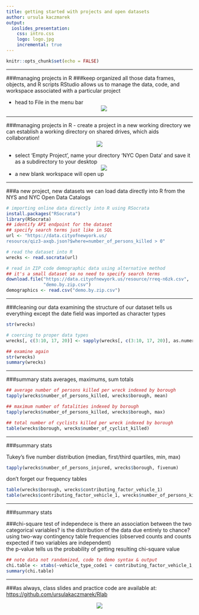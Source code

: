 ```yaml
---
title: getting started with projects and open datasets
author: ursula kaczmarek
output: 
  ioslides_presentation:
    css: intro.css
    logo: logo.jpg
    incremental: true
---
```


```r
knitr::opts_chunk$set(echo = FALSE)
```

---
###managing projects in R
###keep organized all those data frames, objects, and R scripts
RStudio allows us to manage the data, code, and workspace associated with a particular project  

- head to File in the menu bar
<center> ![](openfile.jpg)</center>

*****
###managing projects in R
- create a project in a new working directory
we can establish a working directory on shared drives, which aids collaboration!
<center> ![](create.jpg)</center>
- select 'Empty Project', name your directory 'NYC Open Data' and save it as a subdirectory to your desktop 
<center> ![](title.jpg)</center>
- a new blank workspace will open up

*****
###a new project, new datasets 
we can load data directly into R from the NYS and NYC Open Data Catalogs

```r
# importing online data directly into R using RSocrata
install.packages("RSocrata")
library(RSocrata)
## identify API endpoint for the dataset
## specify search terms just like in SQL
url <- "https://data.cityofnewyork.us/
resource/qiz3-axqb.json?$where=number_of_persons_killed > 0"

# read the dataset into R
wrecks <- read.socrata(url)

# read in ZIP code demographic data using alternative method
## it's a small dataset so no need to specify search terms
download.file("https://data.cityofnewyork.us/resource/rreq-n6zk.csv", 
              "demo.by.zip.csv")
demographics <- read.csv("demo.by.zip.csv")
```

*****
###cleaning our data
examining the structure of our dataset tells us everything except the date field was imported as character types

```r
str(wrecks)

```

```r
# coercing to proper data types
wrecks[, c(3:10, 17, 20)] <- sapply(wrecks[, c(3:10, 17, 20)], as.numeric)

## examine again
str(wrecks)
summary(wrecks)
```

*****
###summary stats
averages, maximums, sum totals

```r
## average number of persons killed per wreck indexed by borough
tapply(wrecks$number_of_persons_killed, wrecks$borough, mean)

## maximum number of fatalities indexed by borough
tapply(wrecks$number_of_persons_killed, wrecks$borough, max)

## total number of cyclists killed per wreck indexed by borough
table(wrecks$borough, wrecks$number_of_cyclist_killed)
```

*****
###summary stats

Tukey's five number distribution (median, first/third quartiles, min, max)
```r
tapply(wrecks$number_of_persons_injured, wrecks$borough, fivenum)
```

don't forget our frequency tables
```r
table(wrecks$borough, wrecks$contributing_factor_vehicle_1)
table(wrecks$contributing_factor_vehicle_1, wrecks$number_of_persons_killed)
```

*****
###summary stats

###chi-square test of independece
is there an association between the two categorical variables? is the distribution of the data due entirely to chance?  
using two-way contingency table frequencies (observed counts and counts expected if two variables are independent)  
the p-value tells us the probability of getting resulting chi-square value

```r
## note data not randomized, code to demo syntax & output
chi.table <- xtabs(~vehicle_type_code1 + contributing_factor_vehicle_1, data = wrecks)
summary(chi.table)
```

*****
###as always, class slides and practice code are available at:
[https://github.com/ursulakaczmarek/Rlab](https://github.com/ursulakaczmarek/Rlab)

<center> ![](github.jpg)</center>
